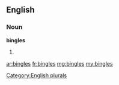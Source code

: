 ==English==

===Noun===
'''bingles'''

# {{plural of|[[bingle]]}}

[[Category:English plurals]]

[[ar:bingles]]
[[fr:bingles]]
[[mg:bingles]]
[[my:bingles]]